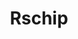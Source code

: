 ---
slug: rschip
link: /projects/rschip/
category: 'projects'
title: Rschip
publicData: Sep 11th 2020
pagesCount: 9
pages: 
    - page:
        - image: ../../assets/images/projects/project-10-rschip/rschip-0.png
        - title: Главная
    - page:
        - image: ../../assets/images/projects/project-10-rschip/rschip-1.png
        - title: Страница товара RS
    - page:
        - image: ../../assets/images/projects/project-10-rschip/rschip-2.png
        - title: Страница товара Chip
    - page:
        - image: ../../assets/images/projects/project-10-rschip/rschip-3.png
        - title: Страница товара RS GTR
    - page:
        - image: ../../assets/images/projects/project-10-rschip/rschip-4.png
        - title: Страница Магазина
    - page:
        - image: ../../assets/images/projects/project-10-rschip/rschip-5.png
        - title: Страница Корзины
    - page:
        - image: ../../assets/images/projects/project-10-rschip/rschip-6.png
        - title: Страница Оформления
    - page:
        - image: ../../assets/images/projects/project-10-rschip/rschip-7.png
        - title: Страница FAQ
    - page:
        - image: ../../assets/images/projects/project-10-rschip/rschip-8.png
        - title: Страница Контакты
sortIdx: 10
---